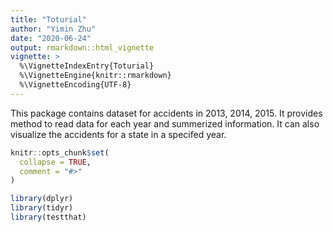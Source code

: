 ```yaml
---
title: "Toturial"
author: "Yimin Zhu"
date: "2020-06-24"
output: rmarkdown::html_vignette
vignette: >
  %\VignetteIndexEntry{Toturial}
  %\VignetteEngine{knitr::rmarkdown}
  %\VignetteEncoding{UTF-8}
---
```


This package contains dataset for accidents in 2013, 2014, 2015. It provides method to read data for each year and summerized information. It can also visualize the accidents for a state in a specifed year.

```r
knitr::opts_chunk$set(
  collapse = TRUE,
  comment = "#>"
)
```

```r
library(dplyr)
library(tidyr)
library(testthat)
```

